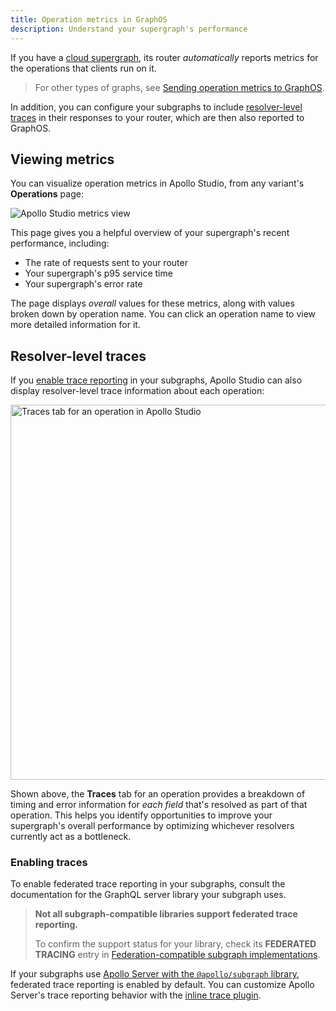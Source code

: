 ```yaml
---
title: Operation metrics in GraphOS
description: Understand your supergraph's performance
---
```


If you have a [cloud supergraph](../graphs/overview/#cloud-supergraphs), its router _automatically_ reports metrics for the operations that clients run on it.

> For other types of graphs, see [Sending operation metrics to GraphOS](./sending-operation-metrics/).

In addition, you can configure your subgraphs to include [resolver-level traces](#resolver-level-traces) in their responses to your router, which are then also reported to GraphOS.

## Viewing metrics

You can visualize operation metrics in Apollo Studio, from any variant's **Operations** page:

<img
  src="../img/studio-metrics.jpg"
  className="screenshot"
  alt="Apollo Studio metrics view"
/>

This page gives you a helpful overview of your supergraph's recent performance, including:

- The rate of requests sent to your router
- Your supergraph's p95 service time
- Your supergraph's error rate

The page displays _overall_ values for these metrics, along with values broken down by operation name. You can click an operation name to view more detailed information for it.

## Resolver-level traces

If you [enable trace reporting](#enabling-traces) in your subgraphs, Apollo Studio can also display resolver-level trace information about each operation:

<img
  src="../img/traces-tab.jpg"
  className="screenshot"
  alt="Traces tab for an operation in Apollo Studio"
  width="600"
/>

Shown above, the **Traces** tab for an operation provides a breakdown of timing and error information for _each field_ that's resolved as part of that operation. This helps you identify opportunities to improve your supergraph's overall performance by optimizing whichever resolvers currently act as a bottleneck.

### Enabling traces

To enable federated trace reporting in your subgraphs, consult the documentation for the GraphQL server library your subgraph uses.

> **Not all subgraph-compatible libraries support federated trace reporting.**
>
> To confirm the support status for your library, check its **FEDERATED TRACING** entry in [Federation-compatible subgraph implementations](/federation/building-supergraphs/supported-subgraphs).

If your subgraphs use [Apollo Server with the `@apollo/subgraph` library](/apollo-server/using-federation/apollo-subgraph-setup/), federated trace reporting is enabled by default. You can customize Apollo Server's trace reporting behavior with the [inline trace plugin](/apollo-server/api/plugin/inline-trace).
